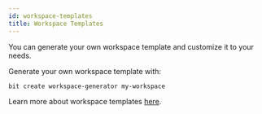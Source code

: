 ```yaml
---
id: workspace-templates
title: Workspace Templates
---
```


You can generate your own workspace template and customize it to your needs.

Generate your own workspace template with:

```bash
bit create workspace-generator my-workspace
```

Learn more about workspace templates [here](/generator/components-template).

